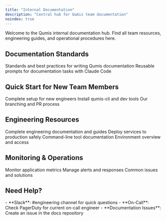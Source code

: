 ```yaml
---
title: "Internal Documentation"
description: "Central hub for Qumis team documentation"
noindex: true
---
```


Welcome to the Qumis internal documentation hub. Find all team resources, engineering guides, and operational procedures here.

## Documentation Standards

<CardGroup cols={2}>
  <Card
    title="Writing Style Guide"
    icon="pen-line"
    href="/internal/documentation/writing-style-guide"
  >
    Standards and best practices for writing Qumis documentation
  </Card>
  <Card
    title="Claude Code Prompt Library"
    icon="sparkles"
    href="/internal/documentation/prompt-library"
  >
    Reusable prompts for documentation tasks with Claude Code
  </Card>
</CardGroup>

## Quick Start for New Team Members

<CardGroup cols={3}>
  <Card
    title="Onboarding Guide"
    icon="user-plus"
    href="/internal/engineering/onboarding"
  >
    Complete setup for new engineers
  </Card>
  <Card
    title="Tools Setup"
    icon="wrench"
    href="/internal/engineering/tools-setup"
  >
    Install qumis-cli and dev tools
  </Card>
  <Card
    title="Git Workflow"
    icon="git-branch"
    href="/internal/engineering/git-branching-strategies"
  >
    Our branching and PR process
  </Card>
</CardGroup>

## Engineering Resources

<CardGroup cols={2}>
  <Card
    title="Engineering Hub"
    icon="code"
    href="/internal/engineering/"
  >
    Complete engineering documentation and guides
  </Card>
  <Card
    title="Production Deployment"
    icon="rocket"
    href="/internal/engineering/deployment/production-deployment"
  >
    Deploy services to production safely
  </Card>
  <Card
    title="qumis-cli Reference"
    icon="terminal"
    href="/internal/engineering/operations/qumis-cli-reference"
  >
    Command-line tool documentation
  </Card>
  <Card
    title="AWS Infrastructure"
    icon="cloud"
    href="/internal/engineering/infrastructure/aws-environments"
  >
    Environment overview and access
  </Card>
</CardGroup>

## Monitoring & Operations

<CardGroup cols={3}>
  <Card
    title="CloudWatch Logs"
    icon="chart-line"
    href="/internal/engineering/infrastructure/cloudwatch-monitoring"
  >
    Monitor application metrics
  </Card>
  <Card
    title="Alerts & Incidents"
    icon="bell"
    href="/internal/engineering/infrastructure/cloudwatch-alerts"
  >
    Manage alerts and responses
  </Card>
  <Card
    title="Troubleshooting"
    icon="circle-alert"
    href="/internal/engineering/troubleshooting/common-issues"
  >
    Common issues and solutions
  </Card>
</CardGroup>

## Need Help?

<Info>
  - **Slack**: #engineering channel for quick questions
  - **On-Call**: Check PagerDuty for current on-call engineer
  - **Documentation Issues**: Create an issue in the docs repository
</Info>
